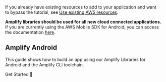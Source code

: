 If you already have existing resources to add to your application and want to bypass the tutorial, see [Use existing AWS resources](/lib/project-setup/use-existing-resources).

<Callout warning>

**Amplify libraries should be used for all new cloud connected applications.** If you are currently using the AWS Mobile SDK for Android, you can access the documentation [here](/sdk/sdk).

</Callout>

## Amplify Android

This guide shows how to build an app using our Amplify Libraries for Android and the Amplify CLI toolchain.

<InternalLinkButton href="~/lib/project-setup/prereq.md">
  <span slot="text">Get Started 🚀</span>
</InternalLinkButton>